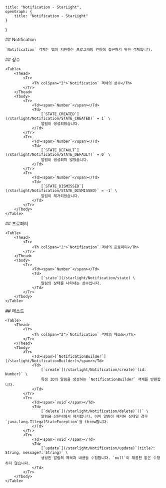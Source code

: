     title: "Notification - StarLight",
    openGraph: {
        title: "Notification - StarLight"
    }
}

<Section>
    ## Notification

    `Notification` 객체는 앱이 지원하는 프로그래밍 언어에 접근하기 위한 객체입니다.
</Section>
<Section>
    ## 상수

    <Table>
        <Thead>
            <Tr>
                <Th colSpan="2">`Notification` 객체의 상수</Th>
            </Tr>
        </Thead>
        <Tbody>
            <Tr>
                <Td><span>`Number`</span></Td>
                <Td>
                    [`STATE_CREATED`](/starlight/Notification/STATE_CREATED)` = 1` \
                    알림이 생성되었습니다.
                </Td>
            </Tr>
            <Tr>
                <Td><span>`Number`</span></Td>
                <Td>
                    [`STATE_DEFAULT`](/starlight/Notification/STATE_DEFAULT)` = 0` \
                    알림이 생성되지 않았습니다.
                </Td>
            </Tr>
            <Tr>
                <Td><span>`Number`</span></Td>
                <Td>
                    [`STATE_DISMISSED`](/starlight/Notification/STATE_DISMISSED)` = -1` \
                    알림이 제거되었습니다.
                </Td>
            </Tr>
        </Tbody>
    </Table>
</Section>
<Section>
    ## 프로퍼티

    <Table>
        <Thead>
            <Tr>
                <Th colSpan="2">`Notification` 객체의 프로퍼티</Th>
            </Tr>
        </Thead>
        <Tbody>
            <Tr>
                <Td><span>`Number`</span></Td>
                <Td>
                    [`state`](/starlight/Notification/state) \
                    알림의 상태를 나타내는 상수입니다.
                </Td>
            </Tr>
        </Tbody>
    </Table>
</Section>
<Section>
    ## 메소드

    <Table>
        <Thead>
            <Tr>
                <Th colSpan="2">`Notification` 객체의 메소드</Th>
            </Tr>
        </Thead>
        <Tbody>
            <Tr>
                <Td><span>[`NotificationBuilder`](/starlight/NotificationBuilder)</span></Td>
                <Td>
                    [`create`](/starlight/Notification/create)`(id: Number)` \
                    특정 ID의 알림을 생성하는 `NotificationBuilder` 객체를 반환합니다.
                </Td>
            </Tr>
            <Tr>
                <Td><span>`void`</span></Td>
                <Td>
                    [`delete`](/starlight/Notification/delete)`()` \
                    알림을 상단바에서 제거합니다. 이미 알림이 제거된 상태일 경우 `java.lang.IllegalStateException`을 throw합니다.
                </Td>
            </Tr>
            <Tr>
                <Td><span>`void`</span></Td>
                <Td>
                    [`update`](/starlight/Notification/update)`(title?: String, message?: String)` \
                    생성된 알림의 제목과 내용을 수정합니다. `null`이 제공된 값은 수정하지 않습니다.
                </Td>
            </Tr>
        </Tbody>
    </Table>
</Section>